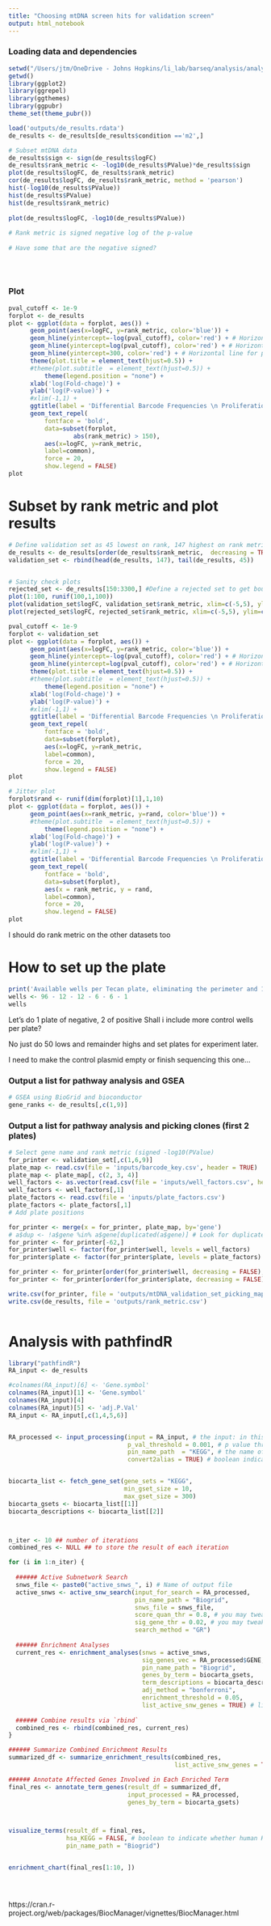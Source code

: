 ```yaml
---
title: "Choosing mtDNA screen hits for validation screen"
output: html_notebook
---
```




### Loading data and dependencies

```r
setwd("/Users/jtm/OneDrive - Johns Hopkins/li_lab/barseq/analysis/analysis_notebook")
getwd()
library(ggplot2)
library(ggrepel)
library(ggthemes)
library(ggpubr)
theme_set(theme_pubr())

load('outputs/de_results.rdata')
de_results <- de_results[de_results$condition =='m2',]

# Subset mtDNA data
de_results$sign <- sign(de_results$logFC)
de_results$rank_metric <- -log10(de_results$PValue)*de_results$sign
plot(de_results$logFC, de_results$rank_metric)
cor(de_results$logFC, de_results$rank_metric, method = 'pearson')
hist(-log10(de_results$PValue))
hist(de_results$PValue)
hist(de_results$rank_metric)
      
plot(de_results$logFC, -log10(de_results$PValue))
      
# Rank metric is signed negative log of the p-value
      
# Have some that are the negative signed? 
      
      
      
```

### Plot

```r
pval_cutoff <- 1e-9
forplot <- de_results
plot <- ggplot(data = forplot, aes()) +
      geom_point(aes(x=logFC, y=rank_metric, color='blue')) +
      geom_hline(yintercept=-log(pval_cutoff), color='red') + # Horizontal line for pval cutoff
      geom_hline(yintercept=log(pval_cutoff), color='red') + # Horizontal line for pval cutoff
      geom_hline(yintercept=300, color='red') + # Horizontal line for pval cutoff
      theme(plot.title = element_text(hjust=0.5)) +
      #theme(plot.subtitle  = element_text(hjust=0.5)) +
          theme(legend.position = "none") +
      xlab('log(Fold-chage)') +
      ylab('log(P-value)') +
      #xlim(-1,1) +
      ggtitle(label = 'Differential Barcode Frequencies \n Proliferation Lacking mtDNA') +
      geom_text_repel(
          fontface = 'bold',
          data=subset(forplot,
                  abs(rank_metric) > 150),
          aes(x=logFC, y=rank_metric,
          label=common),
          force = 20,
          show.legend = FALSE)
plot
```
# Subset by rank metric and plot results 

```r

# Define validation set as 45 lowest on rank, 147 highest on rank metric
de_results <- de_results[order(de_results$rank_metric,  decreasing = TRUE), ] 
validation_set <- rbind(head(de_results, 147), tail(de_results, 45))


# Sanity check plots 
rejected_set <- de_results[150:3300,] #Define a rejected set to get bounds on it. Approximate.
plot(1:100, runif(100,1,100))
plot(validation_set$logFC, validation_set$rank_metric, xlim=c(-5,5), ylim=c(-300, 300))
plot(rejected_set$logFC, rejected_set$rank_metric, xlim=c(-5,5), ylim=c(-300, 300))

pval_cutoff <- 1e-9
forplot <- validation_set
plot <- ggplot(data = forplot, aes()) +
      geom_point(aes(x=logFC, y=rank_metric, color='blue')) +
      geom_hline(yintercept=-log(pval_cutoff), color='red') + # Horizontal line for pval cutoff
      geom_hline(yintercept=log(pval_cutoff), color='red') + # Horizontal line for pval cutoff
      theme(plot.title = element_text(hjust=0.5)) +
      #theme(plot.subtitle  = element_text(hjust=0.5)) +
          theme(legend.position = "none") +
      xlab('log(Fold-chage)') +
      ylab('log(P-value)') +
      #xlim(-1,1) +
      ggtitle(label = 'Differential Barcode Frequencies \n Proliferation Lacking mtDNA') +
      geom_text_repel(
          fontface = 'bold',
          data=subset(forplot),
          aes(x=logFC, y=rank_metric,
          label=common),
          force = 20,
          show.legend = FALSE)
plot

# Jitter plot
forplot$rand <- runif(dim(forplot)[1],1,10)
plot <- ggplot(data = forplot, aes()) +
      geom_point(aes(x=rank_metric, y=rand, color='blue')) +
      #theme(plot.subtitle  = element_text(hjust=0.5)) +
          theme(legend.position = "none") +
      xlab('log(Fold-chage)') +
      ylab('log(P-value)') +
      #xlim(-1,1) +
      ggtitle(label = 'Differential Barcode Frequencies \n Proliferation Lacking mtDNA') +
      geom_text_repel(
          fontface = 'bold',
          data=subset(forplot),
          aes(x = rank_metric, y = rand,
          label=common),
          force = 20,
          show.legend = FALSE)
plot

```



I should do rank metric on the other datasets too 


# How to set up the plate 
```r
print('Available wells per Tecan plate, eliminating the perimeter and 1 WT well')
wells <- 96 - 12 - 12 - 6 - 6 - 1
wells

```
Let's do 1 plate of negative, 2 of positive
Shall i include more control wells per plate? 

No just do 50 lows and remainder highs and set plates for experiment later.

I need to make the control plasmid empty or finish sequencing this one...



### Output a list for pathway analysis and GSEA
```r
# GSEA using BioGrid and bioconductor
gene_ranks <- de_results[,c(1,9)]


```


### Output a list for pathway analysis and picking clones (first 2 plates)
```r
# Select gene name and rank metric (signed -log10(PValue)
for_printer <- validation_set[,c(1,6,9)]
plate_map <- read.csv(file = 'inputs/barcode_key.csv', header = TRUE)
plate_map <- plate_map[, c(2, 3, 4)]
well_factors <- as.vector(read.csv(file = 'inputs/well_factors.csv', header = FALSE))
well_factors <- well_factors[,1]
plate_factors <- read.csv(file = 'inputs/plate_factors.csv')
plate_factors <- plate_factors[,1]
# Add plate positions

for_printer <- merge(x = for_printer, plate_map, by='gene')
# a$dup <- !a$gene %in% a$gene[duplicated(a$gene)] # Look for duplicates in the df
for_printer <- for_printer[-62,]
for_printer$well <- factor(for_printer$well, levels = well_factors)
for_printer$plate <- factor(for_printer$plate, levels = plate_factors)

for_printer <- for_printer[order(for_printer$well, decreasing = FALSE),] 
for_printer <- for_printer[order(for_printer$plate, decreasing = FALSE),] 

write.csv(for_printer, file = 'outputs/mtDNA_validation_set_picking_map.csv')
write.csv(de_results, file = 'outputs/rank_metric.csv')
          
```

# Analysis with pathfindR
```r
library("pathfindR")
RA_input <- de_results

#colnames(RA_input)[6] <- 'Gene.symbol'
colnames(RA_input)[1] <- 'Gene.symbol'
colnames(RA_input)[4]
colnames(RA_input)[5] <- 'adj.P.Val'
RA_input <- RA_input[,c(1,4,5,6)]


RA_processed <- input_processing(input = RA_input, # the input: in this case, differential expression results
                                 p_val_threshold = 0.001, # p value threshold to filter significant genes
                                 pin_name_path  = "KEGG", # the name of the PIN to use for active subnetwork search
                                 convert2alias = TRUE) # boolean indicating


biocarta_list <- fetch_gene_set(gene_sets = "KEGG",
                                min_gset_size = 10,
                                max_gset_size = 300)
biocarta_gsets <- biocarta_list[[1]]
biocarta_descriptions <- biocarta_list[[2]]



n_iter <- 10 ## number of iterations
combined_res <- NULL ## to store the result of each iteration

for (i in 1:n_iter) {
  
  ###### Active Subnetwork Search
  snws_file <- paste0("active_snws_", i) # Name of output file
  active_snws <- active_snw_search(input_for_search = RA_processed, 
                                   pin_name_path = "Biogrid", 
                                   snws_file = snws_file,
                                   score_quan_thr = 0.8, # you may tweak these arguments for optimal filtering of subnetworks
                                   sig_gene_thr = 0.02, # you may tweak these arguments for optimal filtering of subnetworks
                                   search_method = "GR")
  
  ###### Enrichment Analyses
  current_res <- enrichment_analyses(snws = active_snws,
                                     sig_genes_vec = RA_processed$GENE,
                                     pin_name_path = "Biogrid", 
                                     genes_by_term = biocarta_gsets,
                                     term_descriptions = biocarta_descriptions,
                                     adj_method = "bonferroni",
                                     enrichment_threshold = 0.05,
                                     list_active_snw_genes = TRUE) # listing the non-input active snw genes in output
  
  ###### Combine results via `rbind`
  combined_res <- rbind(combined_res, current_res)
}

###### Summarize Combined Enrichment Results
summarized_df <- summarize_enrichment_results(combined_res, 
                                              list_active_snw_genes = TRUE)

###### Annotate Affected Genes Involved in Each Enriched Term
final_res <- annotate_term_genes(result_df = summarized_df, 
                                 input_processed = RA_processed, 
                                 genes_by_term = biocarta_gsets)



visualize_terms(result_df = final_res, 
                hsa_KEGG = FALSE, # boolean to indicate whether human KEGG gene sets were used for enrichment analysis or not
                pin_name_path = "Biogrid")


enrichment_chart(final_res[1:10, ])





```


https://cran.r-project.org/web/packages/BiocManager/vignettes/BiocManager.html







